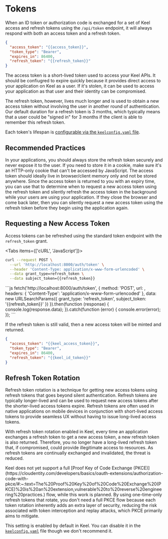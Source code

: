 
# Tokens

When an ID token or authorization code is exchanged for a set of Keel access and refresh tokens using the `/api/token` endpoint, it will always respond with both an access token and a refresh token.  

```json filename="HTTP 200"
{
  "access_token": "{{access_token}}",
  "token_type": "Bearer",
  "expires_in": 86400,
  "refresh_token": "{{refresh_token}}"
}
```

The access token is a short-lived token used to access your Keel APIs. It should be confiugred to expire quickly because it provides direct access to your application on Keel as a user. If it's stolen, it can be used to access your application as that user and their identity can be compromised.

The refresh token, however, lives much longer and is used to obtain a new access token without involving the user in another round of authentication. Our default duration for a refresh token is 3 months, which typically means that a user could be "signed in" for 3 months if the client is able to remember this refresh token.

Each token's lifespan is [configurable via the `keelconfig.yaml` file](/authentication/configuration).

## Recommended Practices

In your applications, you should always store the refresh token securely and never expose it to the user. If you need to store it in a cookie, make sure it's an HTTP-only cookie that can't be accessed by JavaScript. The access token should ideally live in browser/client memory only and not be stored anywhere. Since the access token is returned to you with an expiry time, you can use that to determine when to request a new access token using the refresh token and silently refresh the access token in the background while your users are using your application. If they close the browser and come back later, then you can silently request a new access token using the refresh token before they begin using the application again.

## Requesting a New Access Token

Access tokens can be refreshed using the standard token endpoint with the `refresh_token` grant.


<Tabs items={['cURL', 'JavaScript']}>
  <Tab>
```bash
curl --request POST \
  --url 'http://localhost:8000/auth/token' \
  --header 'Content-Type: application/x-www-form-urlencoded' \
  --data grant_type=refresh_token \
  --data subject_token={{refresh_token}}
```
  </Tab>
  <Tab>
```js
fetch('http://localhost:8000/auth/token', {
  method: 'POST',
  url: ,
  headers: {
    'Content-Type': 'application/x-www-form-urlencoded'
  },
  data: new URLSearchParams({
    grant_type: 'refresh_token',
    subject_token: '{{refresh_token}}'
  })
}).then(function (response) {
  console.log(response.data);
}).catch(function (error) {
  console.error(error);
});
```
  </Tab>
</Tabs>

If the refresh token is still valid, then a new access token will be minted and returned.

```json filename="HTTP 200"
{
  "access_token": "{{keel_access_token}}",
  "token_type": "Bearer",
  "expires_in": 86400,
  "refresh_token": "{{keel_id_token}}"
}
```

## Refresh Token Rotation

Refresh token rotation is a technique for getting new access tokens using refresh tokens that goes beyond silent authentication. Refresh tokens are typically longer-lived and can be used to request new access tokens after the shorter-lived access tokens expire. Refresh tokens are often used in native applications on mobile devices in conjunction with short-lived access tokens to provide seamless UX without having to issue long-lived access tokens.

With refresh token rotation enabled in Keel, every time an application exchanges a refresh token to get a new access token, a new refresh token is also returned. Therefore, you no longer have a long-lived refresh token that, if compromised, could provide illegitimate access to resources. As refresh tokens are continually exchanged and invalidated, the threat is reduced.

<Callout type="info">
Keel does not yet support a full [Proof Key of Code Exchange (PKCE)](https://cloudentity.com/developers/basics/oauth-extensions/authorization-code-with-pkce/#:~:text=The%20Proof%20Key%20of%20Code%20Exchange%20(PKCE)%20is%20an%20extension,vulnerable%20to%20reverse%20engineering%20practices.) flow, while this work is planned. By using one-time-only refresh tokens that rotate, you don't need a full PKCE flow because each token rotation inherently adds an extra layer of security, reducing the risk associated with token interception and replay attacks, which PKCE primarily aims to mitigate.
</Callout>

This setting is enabled by default in Keel. You can disable it in the [`keelconfig.yaml`](/authentication/configuration) file though we don't recommend it.
